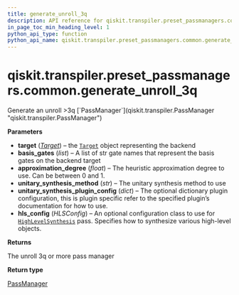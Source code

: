 ```yaml
---
title: generate_unroll_3q
description: API reference for qiskit.transpiler.preset_passmanagers.common.generate_unroll_3q
in_page_toc_min_heading_level: 1
python_api_type: function
python_api_name: qiskit.transpiler.preset_passmanagers.common.generate_unroll_3q
---
```


# qiskit.transpiler.preset\_passmanagers.common.generate\_unroll\_3q

<Function id="qiskit.transpiler.preset_passmanagers.common.generate_unroll_3q" name="generate_unroll_3q" isDedicatedPage={true} github="https://github.com/qiskit/qiskit/tree/stable/0.23/qiskit/transpiler/preset_passmanagers/common.py" signature="generate_unroll_3q(target, basis_gates=None, approximation_degree=None, unitary_synthesis_method='default', unitary_synthesis_plugin_config=None, hls_config=None)">
  Generate an unroll >3q [`PassManager`](qiskit.transpiler.PassManager "qiskit.transpiler.PassManager")

  **Parameters**

  *   **target** ([*Target*](qiskit.transpiler.Target "qiskit.transpiler.Target")) – the [`Target`](qiskit.transpiler.Target "qiskit.transpiler.Target") object representing the backend
  *   **basis\_gates** (*list*) – A list of str gate names that represent the basis gates on the backend target
  *   **approximation\_degree** (*float*) – The heuristic approximation degree to use. Can be between 0 and 1.
  *   **unitary\_synthesis\_method** (*str*) – The unitary synthesis method to use
  *   **unitary\_synthesis\_plugin\_config** (*dict*) – The optional dictionary plugin configuration, this is plugin specific refer to the specified plugin’s documentation for how to use.
  *   **hls\_config** (*HLSConfig*) – An optional configuration class to use for [`HighLevelSynthesis`](qiskit.transpiler.passes.HighLevelSynthesis "qiskit.transpiler.passes.HighLevelSynthesis") pass. Specifies how to synthesize various high-level objects.

  **Returns**

  The unroll 3q or more pass manager

  **Return type**

  [PassManager](qiskit.transpiler.PassManager "qiskit.transpiler.PassManager")
</Function>

